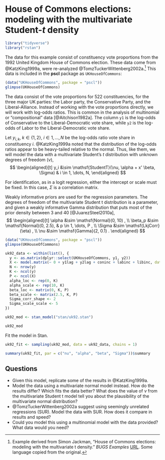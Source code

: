 # House of Commons elections: modeling with the multivariate Student-$t$ density {#uk92}

```r
library("tidyverse")
library("rstan")
```

The data for this example consist of constituency vote proportions from the 1992 United Kingdom House of Commons election.
These data come from @KatzKing1999a, were re-analyzed @TomzTuckerWittenberg2002a.[^uk92-source]
This data is included in the **pscl** package as `UKHouseOfCommons`:
```r
(data("UKHouseOfCommons", package = "pscl"))
glimpse(UKHouseOfCommons)
```

The data consist of the vote proportions for 522 constituencies, for the three major UK parties: the Labor party, the Conservative Party, and the Liberal-Alliance.
Instead of working with the vote proportions directly, we will work with log-odds ratios.
This is common in the analysis of multinomial or "compositional" data [@Aitchison1982a].
The column `y1` is the log-odds of Conservative to the Liberal-Democratic vote share, while `y2` is the log-odds of Labor to the Liberal-Democratic vote share.

Let $y_{i,k}$, $k \in \{1, 2\}$, $i \in 1, \dots, N$ be the log-odds ratio vote share in constituency $i$.
@KatzKing1999a noted that the distribution of the log-odds ratios appear to be heavy-tailed relative to the normal.
Thus, like them, we will model the data with a multivariate Student's $t$ distribution with unknown degrees of freedom ($\nu$),
$$
\begin{aligned}[t]
y_i &\sim \mathsf{StudentT}(\nu, \alpha + x' \beta, \Sigma) & i \in 1, \dots, N,
\end{aligned}
$$

For identification, as in a logit regression, either the intercept or scale must be fixed. In this case, $\Sigma$ is a correlation matrix.

Weakly informative priors are used for the regression parameters.
The degrees of freedom of the multivariate Student t distribution is a parameter, and given a weakly informative Gamma distribution that puts most of the prior density between 3 and 40 [@JuarezSteel2010a],
$$
\begin{aligned}[t]
\alpha &\sim  \mathsf{Normal}(0, 10) , \\
\beta_p &\sim \mathsf{Normal}(0, 2.5), & p \in 1, \dots, P , \\
\Sigma &\sim \mathsf{LkjCorr}(\eta) , \\
\nu &\sim \mathsf{Gamma}(2, 0.1) .
\end{aligned}
$$

```r
(data("UKHouseOfCommons", package = "pscl"))
glimpse(UKHouseOfCommons)
```

```r
uk92_data <- within(list(), {
  y <- as.matrix(dplyr::select(UKHouseOfCommons, y1, y2))
  X <- model.matrix(~ 0 + y1lag + y2lag + coninc + labinc + libinc, data = UKHouseOfCommons) %>% scale()
  N <- nrow(y)
  K <- ncol(y)
  P <- ncol(X)
  alpha_loc <- rep(0, K)
  alpha_scale <- rep(10, K)
  beta_loc <- matrix(0, K, P)
  beta_scale <- matrix(2.5, K, P)
  Sigma_corr_shape <- 2
  Sigma_scale_scale <- 5
})
```

```r
uk92_mod <- stan_model("stan/uk92.stan")
```
```r
uk92_mod
```

Fit the model in Stan.
```r
uk92_fit <- sampling(uk92_mod, data = uk92_data, chains = 1)
```
```r
summary(uk92_fit, par = c("nu", "alpha", "beta", "Sigma"))$summary
```

## Questions

-   Given this model, replicate some of the results in @KatzKing1999a.
-   Model the data using a multivariate normal model instead. How do the results differ? Which fits the data better? What does the value of $\nu$ from the multivariate Student t model tell you about the plausibility of the multivariate normal distribution?
-   @TomzTuckerWittenberg2002a suggest using seemingly unrelated regressions (SUR). Model the data with SUR. How does it compare in results and speed?
-   Could you model this using a multinomial model with the data provided? What data would you need?

[^uk92-source]: Example derived from Simon Jackman, "House of Commons elections: modeling with the multivariate t density." *BUGS Examples* [URL](https://web-beta.archive.org/web/20070724034125/http://jackman.stanford.edu/mcmc/92.odc). Some language copied from the original.
